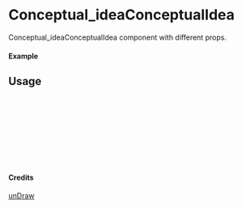 
<Meta of={Conceptual_ideaConceptualIdea} title="unDraw/Conceptual_ideaConceptualIdea" />

# Conceptual_ideaConceptualIdea

Conceptual_ideaConceptualIdea component with different props.

#### Example

<Canvas of={Conceptual_ideaConceptualIdea.Primary} />

## Usage

```ts
import { Conceptual_ideaConceptualIdea } from "yadl-ui";

const Example = () => {
  return (
      <Conceptual_ideaConceptualIdea />
  );
};

export default Example;
```

#### Credits
[unDraw](https://undraw.co/illustrations)

